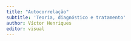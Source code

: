 ```yaml
---
title: "Autocorrelação"
subtitle: 'Teoria, diagnóstico e tratamento'
author: Víctor Henriques
editor: visual
---
```





